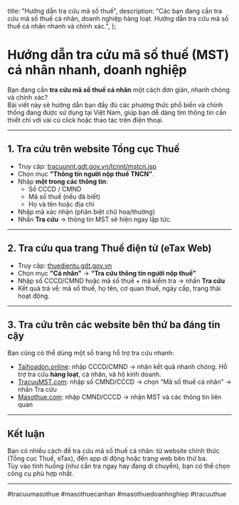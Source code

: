   title: "Hướng dẫn tra cứu mã số thuế",
  description: "Các bạn đang cần tra cứu mã số thuế cá nhân, doanh nghiệp hàng loạt. Hướng dẫn tra cứu mã số thuế cá nhân nhanh và chính xác.",
};

# Hướng dẫn tra cứu mã số thuế (MST) cá nhân nhanh, doanh nghiệp

Bạn đang cần **tra cứu mã số thuế cá nhân** một cách đơn giản, nhanh chóng và chính xác?  
Bài viết này sẽ hướng dẫn bạn đầy đủ các phương thức phổ biến và chính thống đang được sử dụng tại Việt Nam, giúp bạn dễ dàng tìm thông tin cần thiết chỉ với vài cú click hoặc thao tác trên điện thoại.

---

## 1. Tra cứu trên website **Tổng cục Thuế**
- Truy cập: [tracuunnt.gdt.gov.vn/tcnnt/mstcn.jsp](https://tracuunnt.gdt.gov.vn/tcnnt/mstcn.jsp)
- Chọn mục **"Thông tin người nộp thuế TNCN"**.
- Nhập **một trong các thông tin**:
  - Số CCCD / CMND
  - Mã số thuế (nếu đã biết)
  - Họ và tên hoặc địa chỉ
- Nhập mã xác nhận (phân biệt chữ hoa/thường)
- Nhấn **Tra cứu** → thông tin MST sẽ hiện ngay lập tức.

---

## 2. Tra cứu qua trang **Thuế điện tử (eTax Web)**

- Truy cập: [thuedientu.gdt.gov.vn](https://thuedientu.gdt.gov.vn)
- Chọn mục **"Cá nhân"** → **“Tra cứu thông tin người nộp thuế”**
- Nhập số CCCD/CMND hoặc mã số thuế + mã kiểm tra → nhấn **Tra cứu**
- Kết quả trả về: mã số thuế, họ tên, cơ quan thuế, ngày cấp, trạng thái hoạt động.

---

## 3. Tra cứu trên các website bên thứ ba đáng tin cậy

Bạn cũng có thể dùng một số trang hỗ trợ tra cứu nhanh:

- [Taihoadon.online](https://taihoadon.online/tra-cuu-ma-so-thue): nhập CCCD/CMND → nhận kết quả nhanh chóng. Hỗ trợ tra cứu **hàng loạt**, cá nhân, và hộ kinh doanh.
- [TracuuMST.com](https://tracuumsT.com): nhập số CMND/CCCD → chọn “Mã số thuế cá nhân” → nhấn Tra cứu
- [Masothue.com](https://masothue.com): nhập CMND/CCCD → nhận MST và các thông tin liên quan

---

## Kết luận

Bạn có nhiều cách để tra cứu mã số thuế cá nhân: từ website chính thức (Tổng cục Thuế, eTax), đến app di động hoặc trang web bên thứ ba.  
Tùy vào tình huống (như cần tra ngay hay đang di chuyển), bạn có thể chọn công cụ phù hợp nhất.

---
#tracuumasothue #masothuecanhan #masothuedoanhnghiep #tracuuthue

